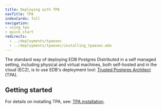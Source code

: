 ```yaml
---
title: Deploying with TPA
navTitle: TPA
indexCards: full
navigation:
- using_tpa
- quick_start
redirects:
  - ../deployments/tpaexec
  - ../deployments/tpaexec/installing_tpaexec.mdx
---
```


The standard way of deploying EDB Postgres Distributed in a self managed setting,
including physical and virtual machines, both self-hosted and in the cloud
(EC2), is to use EDB's deployment tool: [Trusted Postgres Architect](/tpa/latest/) (TPA).

## Getting started

For details on installing TPA, see: [TPA installation](/tpa/latest/INSTALL/). 


